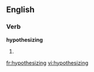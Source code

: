 
==English==

===Verb===
'''hypothesizing'''

# {{present participle of|[[hypothesize]]}}

[[fr:hypothesizing]]
[[vi:hypothesizing]]